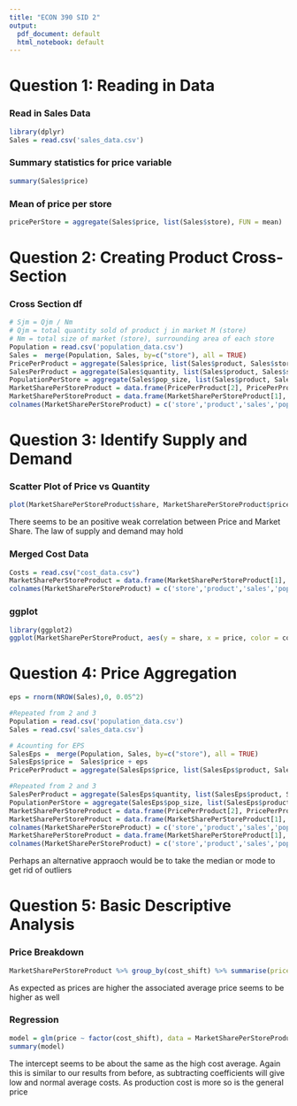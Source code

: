 ```yaml
---
title: "ECON 390 SID 2"
output:
  pdf_document: default
  html_notebook: default
---
```


# Question 1: Reading in Data

### Read in Sales Data
```r
library(dplyr)
Sales = read.csv('sales_data.csv')
```

### Summary statistics for price variable
```r
summary(Sales$price)
```

### Mean of price per store
```r
pricePerStore = aggregate(Sales$price, list(Sales$store), FUN = mean)
```

# Question 2: Creating Product Cross-Section

### Cross Section df
```r
# Sjm = Qjm / Nm
# Qjm = total quantity sold of product j in market M (store)
# Nm = total size of market (store), surrounding area of each store
Population = read.csv('population_data.csv')
Sales =  merge(Population, Sales, by=c("store"), all = TRUE)
PricePerProduct = aggregate(Sales$price, list(Sales$product, Sales$store), FUN = mean)
SalesPerProduct = aggregate(Sales$quantity, list(Sales$product, Sales$store), FUN = sum)
PopulationPerStore = aggregate(Sales$pop_size, list(Sales$product, Sales$store), FUN = mean)
MarketSharePerStoreProduct = data.frame(PricePerProduct[2], PricePerProduct[1], SalesPerProduct[3], PopulationPerStore[3])
MarketSharePerStoreProduct = data.frame(MarketSharePerStoreProduct[1], MarketSharePerStoreProduct[2], MarketSharePerStoreProduct[3], PopulationPerStore[3],  MarketSharePerStoreProduct[3]/MarketSharePerStoreProduct[4], PricePerProduct[3])
colnames(MarketSharePerStoreProduct) = c('store','product','sales','pop_size', 'share', 'price')
```

# Question 3: Identify Supply and Demand

### Scatter Plot of Price vs Quantity
```r
plot(MarketSharePerStoreProduct$share, MarketSharePerStoreProduct$price, ylab = "Price", xlab = "Market Share", main = "Price vs Market Share")
```
There seems to be an positive weak correlation between Price and Market Share.
The law of supply and demand may hold

### Merged Cost Data
```r
Costs = read.csv("cost_data.csv")
MarketSharePerStoreProduct = data.frame(MarketSharePerStoreProduct[1], MarketSharePerStoreProduct[2], MarketSharePerStoreProduct[3], MarketSharePerStoreProduct[4], MarketSharePerStoreProduct[5], MarketSharePerStoreProduct[6], Costs[3])
colnames(MarketSharePerStoreProduct) = c('store','product','sales','pop_size', 'share', 'price','cost_shift')
```
### ggplot
```r
library(ggplot2)
ggplot(MarketSharePerStoreProduct, aes(y = share, x = price, color = cost_shift) ) + geom_point() + geom_smooth(method = "lm", se = FALSE)
```

# Question 4: Price Aggregation
```r
eps = rnorm(NROW(Sales),0, 0.05^2)

#Repeated from 2 and 3
Population = read.csv('population_data.csv')
Sales = read.csv('sales_data.csv')

# Acounting for EPS
SalesEps =  merge(Population, Sales, by=c("store"), all = TRUE)
SalesEps$price =  Sales$price + eps
PricePerProduct = aggregate(SalesEps$price, list(SalesEps$product, SalesEps$store), FUN = mean)

#Repeated from 2 and 3
SalesPerProduct = aggregate(SalesEps$quantity, list(SalesEps$product, SalesEps$store), FUN = sum)
PopulationPerStore = aggregate(SalesEps$pop_size, list(SalesEps$product, SalesEps$store), FUN = mean)
MarketSharePerStoreProduct = data.frame(PricePerProduct[2], PricePerProduct[1], SalesPerProduct[3], PopulationPerStore[3])
MarketSharePerStoreProduct = data.frame(MarketSharePerStoreProduct[1], MarketSharePerStoreProduct[2], MarketSharePerStoreProduct[3], PopulationPerStore[3],  MarketSharePerStoreProduct[3]/MarketSharePerStoreProduct[4], PricePerProduct[3])
colnames(MarketSharePerStoreProduct) = c('store','product','sales','pop_size', 'share', 'price')
MarketSharePerStoreProduct = data.frame(MarketSharePerStoreProduct[1], MarketSharePerStoreProduct[2], MarketSharePerStoreProduct[3], MarketSharePerStoreProduct[4], MarketSharePerStoreProduct[5], MarketSharePerStoreProduct[6], Costs[3])
colnames(MarketSharePerStoreProduct) = c('store','product','sales','pop_size', 'share', 'price','cost_shift')
```
Perhaps an alternative appraoch would be to take the median or mode to get rid of outliers

# Question 5: Basic Descriptive Analysis

### Price Breakdown
```r
MarketSharePerStoreProduct %>% group_by(cost_shift) %>% summarise(price = mean(price))
```
As expected as prices are higher the associated average price seems to be higher as well

### Regression
```r
model = glm(price ~ factor(cost_shift), data = MarketSharePerStoreProduct)
summary(model)
```

The intercept seems to be about the same as the high cost average. Again this is similar to our results from before, as subtracting coefficients will give low and normal average costs. As production cost is more so is the general price


